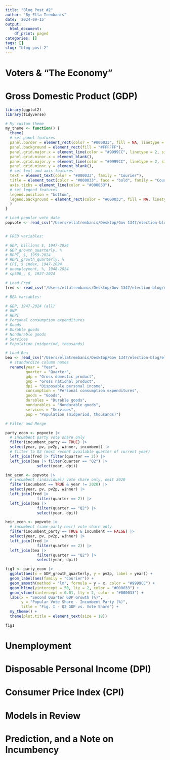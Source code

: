 ```yaml
---
title: "Blog Post #2"
author: "By Ella Trembanis"
date: '2024-09-15'
output:
  html_document:
    df_print: paged
categories: []
tags: []
slug: "blog-post-2"
---
```

# Voters & "The Economy"

# Gross Domestic Product (GDP)

```r
library(ggplot2)
library(tidyverse)

# My custom theme
my_theme <- function() {
  theme(
  # set panel features
  panel.border = element_rect(color = "#000033", fill = NA, linetype = 1),
  panel.background = element_rect(fill = "#FFFFFF"),
  panel.grid.major.x = element_line(color = "#9999CC", linetype = 2, size = 0.2),
  panel.grid.minor.x = element_blank(),
  panel.grid.major.y = element_line(color = "#9999CC", linetype = 2, size = 0.2),
  panel.grid.minor.y = element_blank(),
  # set text and axis features
  text = element_text(color = "#000033", family = "Courier"),
  title = element_text(color = "#000033", face = "bold", family = "Courier"),
  axis.ticks = element_line(color = "#000033"),
  # set legend features
  legend.position = "bottom",
  legend.background = element_rect(color = "#000033", fill = NA, linetype = 1)
  )
}

# Load popular vote data
popvote <- read_csv("/Users/ellatrembanis/Desktop/Gov 1347/election-blog/election-blog/Week2/data/popvote_1948-2020.csv")


# FRED variables:

# GDP, billions $, 1947-2024
# GDP_growth_quarterly, %
# RDPI, $, 1959-2024
# RDPI_growth_quarterly, %
# CPI, $ index, 1947-2024
# unemployment, %, 1948-2024
# sp500_, $, 1927-2024 

# Load Fred
fred <- read_csv("/Users/ellatrembanis/Desktop/Gov 1347/election-blog/election-blog/Week2/data/fred_econ.csv")

# BEA variables:

# GDP, 1947-2024 (all)
# GNP
# RDPI
# Personal consumption expenditures
# Goods
# Durable goods
# Nondurable goods
# Services 
# Population (midperiod, thousands)

# Load Bea
bea <- read_csv("/Users/ellatrembanis/Desktop/Gov 1347/election-blog/election-blog/Week2/data/bea_econ.csv") |> 
  # standardize column names
  rename(year = "Year",
         quarter = "Quarter", 
         gdp = "Gross domestic product", 
         gnp = "Gross national product", 
         dpi = "Disposable personal income", 
         consumption = "Personal consumption expenditures", 
         goods = "Goods", 
         durables = "Durable goods", 
         nondurables = "Nondurable goods", 
         services = "Services", 
         pop = "Population (midperiod, thousands)")

# Filter and Merge

party_econ <- popvote |> 
  # incumbent party vote share only
  filter(incumbent_party == TRUE) |> 
  select(year, pv, pv2p, winner, incumbent) |> 
  # filter to Q2 (most recent available quarter of current year)
  left_join(fred |> filter(quarter == 2)) |> 
  left_join(bea |> filter(quarter == "Q2") |> 
              select(year, dpi))

inc_econ <- popvote |>
  # incumbent (individual) vote share only, omit 2020
  filter(incumbent == TRUE & year != 2020) |>
  select(year, pv, pv2p, winner) |>
  left_join(fred |> 
              filter(quarter == 2)) |>
  left_join(bea |> 
              filter(quarter == "Q2") |>
              select(year, dpi))

heir_econ <- popvote |>
  # incumbent (same-party heir) vote share only
  filter(incumbent_party == TRUE & incumbent == FALSE) |>
  select(year, pv, pv2p, winner) |>
  left_join(fred |>
              filter(quarter == 2)) |>
  left_join(bea |>
              filter(quarter == "Q2") |>
              select(year, dpi))
```

```r
fig1 <- party_econ |> 
  ggplot(aes(x = GDP_growth_quarterly, y = pv2p, label = year)) + 
  geom_label(aes(family = "Courier")) + 
  geom_smooth(method = "lm", formula = y ~ x, color = "#9999CC") +
  geom_hline(yintercept = 50, lty = 2, color = "#000033") + 
  geom_vline(xintercept = 0.01, lty = 2, color = "#000033") + 
  labs(x = "Second Quarter GDP Growth (%)", 
       y = "Popular Vote Share - Incumbent Party (%)", 
       title = "Fig. I - Q2 GDP vs. Vote Share") + 
  my_theme() + 
  theme(plot.title = element_text(size = 18))
```

```r
fig1
```



# Unemployment



# Disposable Personal Income (DPI)

# Consumer Price Index (CPI)

# Models in Review



# Prediction, and a Note on Incumbency


